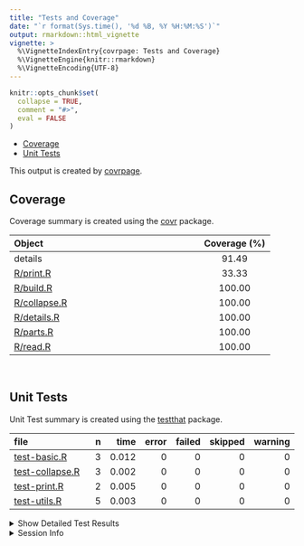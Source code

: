 ```yaml
---
title: "Tests and Coverage"
date: "`r format(Sys.time(), '%d %B, %Y %H:%M:%S')`"
output: rmarkdown::html_vignette
vignette: >
  %\VignetteIndexEntry{covrpage: Tests and Coverage}
  %\VignetteEngine{knitr::rmarkdown}
  %\VignetteEncoding{UTF-8}
---
```

  
```r
knitr::opts_chunk$set(
  collapse = TRUE,
  comment = "#>",
  eval = FALSE
)
```

<!--- Placeholder for tests/README.md Do Not Edit--->
  - [Coverage](#coverage)
  - [Unit Tests](#unit-tests)

This output is created by
[covrpage](https://github.com/metrumresearchgroup/covrpage).

## Coverage

Coverage summary is created using the
[covr](https://github.com/r-lib/covr) package.

| Object                          | Coverage (%) |
| :------------------------------ | :----------: |
| details                         |    91.49     |
| [R/print.R](https://github.com/yonicd/details/tree/master/R/print.R)       |    33.33     |
| [R/build.R](https://github.com/yonicd/details/tree/master/R/build.R)       |    100.00    |
| [R/collapse.R](https://github.com/yonicd/details/tree/master/R/collapse.R) |    100.00    |
| [R/details.R](https://github.com/yonicd/details/tree/master/R/details.R)   |    100.00    |
| [R/parts.R](https://github.com/yonicd/details/tree/master/R/parts.R)       |    100.00    |
| [R/read.R](https://github.com/yonicd/details/tree/master/R/read.R)         |    100.00    |

<br>

## Unit Tests

Unit Test summary is created using the
[testthat](https://github.com/r-lib/testthat)
package.

| file                                        | n |  time | error | failed | skipped | warning |
| :------------------------------------------ | -: | ----: | ----: | -----: | ------: | ------: |
| [test-basic.R](https://github.com/yonicd/details/tree/master/tests/testthat/test-basic.R)       | 3 | 0.012 |     0 |      0 |       0 |       0 |
| [test-collapse.R](https://github.com/yonicd/details/tree/master/tests/testthat/test-collapse.R) | 3 | 0.002 |     0 |      0 |       0 |       0 |
| [test-print.R](https://github.com/yonicd/details/tree/master/tests/testthat/test-print.R)       | 2 | 0.005 |     0 |      0 |       0 |       0 |
| [test-utils.R](https://github.com/yonicd/details/tree/master/tests/testthat/test-utils.R)       | 5 | 0.003 |     0 |      0 |       0 |       0 |

<details closed>

<summary> Show Detailed Test Results
</summary>

| file                                                | context   | test                                | status | n |  time |
| :-------------------------------------------------- | :-------- | :---------------------------------- | :----- | -: | ----: |
| [test-basic.R](https://github.com/yonicd/details/tree/master/tests/testthat/test-basic.R#L6_L9)         | basic     | basic: empty                        | PASS   | 1 | 0.001 |
| [test-basic.R](https://github.com/yonicd/details/tree/master/tests/testthat/test-basic.R#L13_L16)       | basic     | basic: object                       | PASS   | 1 | 0.009 |
| [test-basic.R](https://github.com/yonicd/details/tree/master/tests/testthat/test-basic.R#L20_L23)       | basic     | basic: file                         | PASS   | 1 | 0.002 |
| [test-collapse.R](https://github.com/yonicd/details/tree/master/tests/testthat/test-collapse.R#L6_L9)   | collapse  | collapse methods: close             | PASS   | 1 | 0.001 |
| [test-collapse.R](https://github.com/yonicd/details/tree/master/tests/testthat/test-collapse.R#L13_L16) | collapse  | collapse methods: open default      | PASS   | 1 | 0.001 |
| [test-collapse.R](https://github.com/yonicd/details/tree/master/tests/testthat/test-collapse.R#L20_L23) | collapse  | collapse methods: open with summary | PASS   | 1 | 0.000 |
| [test-print.R](https://github.com/yonicd/details/tree/master/tests/testthat/test-print.R#L5_L8)         | print     | print methods: console              | PASS   | 1 | 0.004 |
| [test-print.R](https://github.com/yonicd/details/tree/master/tests/testthat/test-print.R#L12_L15)       | print     | print methods: character            | PASS   | 1 | 0.001 |
| [test-utils.R](https://github.com/yonicd/details/tree/master/tests/testthat/test-utils.R#L6_L9)         | utilities | utilities: tooltip default          | PASS   | 1 | 0.000 |
| [test-utils.R](https://github.com/yonicd/details/tree/master/tests/testthat/test-utils.R#L13_L16)       | utilities | utilities: tooltip with text        | PASS   | 1 | 0.001 |
| [test-utils.R](https://github.com/yonicd/details/tree/master/tests/testthat/test-utils.R#L21_L24)       | utilities | utilities: summary default          | PASS   | 1 | 0.001 |
| [test-utils.R](https://github.com/yonicd/details/tree/master/tests/testthat/test-utils.R#L28_L31)       | utilities | utilities: state open               | PASS   | 1 | 0.001 |
| [test-utils.R](https://github.com/yonicd/details/tree/master/tests/testthat/test-utils.R#L35_L38)       | utilities | utilities: state closed             | PASS   | 1 | 0.000 |

</details>

<details>

<summary> Session Info </summary>

| Field    | Value                               |
| :------- | :---------------------------------- |
| Version  | R version 3.6.1 (2019-07-05)        |
| Platform | x86\_64-apple-darwin15.6.0 (64-bit) |
| Running  | macOS Mojave 10.14.5                |
| Language | en\_US                              |
| Timezone | America/New\_York                   |

| Package  | Version |
| :------- | :------ |
| testthat | 2.1.1   |
| covr     | 3.2.1   |
| covrpage | 0.0.70  |

</details>

<!--- Final Status : pass --->
